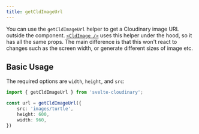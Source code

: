 ```yaml
---
title: getCldImageUrl
---
```


You can use the `getCldImageUrl` helper to get a Cloudinary image URL outside the component. [`<CldImage />`](/components/image) uses this helper under the hood, so it has all the same props. The main difference is that this won't react to changes such as the screen width, or generate different sizes of image etc.

## Basic Usage

The required options are `width`, `height`, and `src`:

```ts
import { getCldImageUrl } from 'svelte-cloudinary';

const url = getCldImageUrl({
	src: 'images/turtle',
	height: 600,
	width: 960,
})
```
